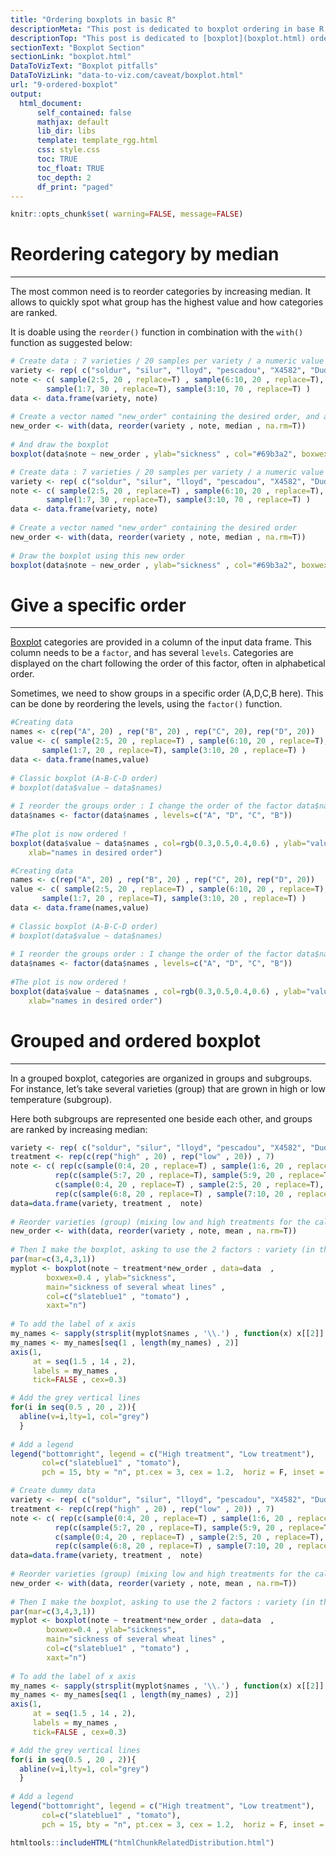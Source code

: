 ```yaml
---
title: "Ordering boxplots in basic R"
descriptionMeta: "This post is dedicated to boxplot ordering in base R. It describes 3 common use cases of reordering issue with code and explanation"
descriptionTop: "This post is dedicated to [boxplot](boxplot.html) ordering in base R. It describes 3 common use cases of reordering issue with code and explanation."
sectionText: "Boxplot Section"
sectionLink: "boxplot.html"
DataToVizText: "Boxplot pitfalls"
DataToVizLink: "data-to-viz.com/caveat/boxplot.html"
url: "9-ordered-boxplot"
output:
  html_document:
      self_contained: false    
      mathjax: default
      lib_dir: libs
      template: template_rgg.html
      css: style.css
      toc: TRUE
      toc_float: TRUE
      toc_depth: 2
      df_print: "paged"
---
```



```r
knitr::opts_chunk$set( warning=FALSE, message=FALSE)
```

<div class="container">



# Reordering category by median
***

<div class = "row">

<div class = "col-md-6  col-sm-12 align-self-center">

The most common need is to reorder categories by increasing median. It allows to quickly spot what group has the highest value and how categories are ranked.

It is doable using the `reorder()` function in combination with the `with()` function as suggested below:
</div>


<div class = "col-md-6  col-sm-12">

```r
# Create data : 7 varieties / 20 samples per variety / a numeric value for each sample
variety <- rep( c("soldur", "silur", "lloyd", "pescadou", "X4582", "Dudur", "Classic"), each=20)
note <- c( sample(2:5, 20 , replace=T) , sample(6:10, 20 , replace=T),
        sample(1:7, 30 , replace=T), sample(3:10, 70 , replace=T) )
data <- data.frame(variety, note)
 
# Create a vector named "new_order" containing the desired order, and ask to boxplot using this vector !
new_order <- with(data, reorder(variety , note, median , na.rm=T))
 
# And draw the boxplot
boxplot(data$note ~ new_order , ylab="sickness" , col="#69b3a2", boxwex=0.4 , main="")
```
</div>
</div>



```r
# Create data : 7 varieties / 20 samples per variety / a numeric value for each sample
variety <- rep( c("soldur", "silur", "lloyd", "pescadou", "X4582", "Dudur", "Classic"), each=20)
note <- c( sample(2:5, 20 , replace=T) , sample(6:10, 20 , replace=T),
        sample(1:7, 30 , replace=T), sample(3:10, 70 , replace=T) )
data <- data.frame(variety, note)
 
# Create a vector named "new_order" containing the desired order
new_order <- with(data, reorder(variety , note, median , na.rm=T))
 
# Draw the boxplot using this new order
boxplot(data$note ~ new_order , ylab="sickness" , col="#69b3a2", boxwex=0.4 , main="")
```



# Give a specific order
***

<div class = "row">

<div class = "col-md-6  col-sm-12 align-self-center">

[Boxplot](boxplot.html) categories are provided in a column of the input data frame. This column needs to be a `factor`, and has several `levels`. Categories are displayed on the chart following the order of this factor, often in alphabetical order.

Sometimes, we need to show groups in a specific order (A,D,C,B here). This can be done by reordering the levels, using the `factor()` function.

</div>


<div class = "col-md-6  col-sm-12">

```r
#Creating data 
names <- c(rep("A", 20) , rep("B", 20) , rep("C", 20), rep("D", 20))
value <- c( sample(2:5, 20 , replace=T) , sample(6:10, 20 , replace=T), 
       sample(1:7, 20 , replace=T), sample(3:10, 20 , replace=T) )
data <- data.frame(names,value)
 
# Classic boxplot (A-B-C-D order)
# boxplot(data$value ~ data$names)
 
# I reorder the groups order : I change the order of the factor data$names
data$names <- factor(data$names , levels=c("A", "D", "C", "B"))
 
#The plot is now ordered !
boxplot(data$value ~ data$names , col=rgb(0.3,0.5,0.4,0.6) , ylab="value" , 
    xlab="names in desired order")
```
</div>
</div>



```r
#Creating data 
names <- c(rep("A", 20) , rep("B", 20) , rep("C", 20), rep("D", 20))
value <- c( sample(2:5, 20 , replace=T) , sample(6:10, 20 , replace=T), 
       sample(1:7, 20 , replace=T), sample(3:10, 20 , replace=T) )
data <- data.frame(names,value)
 
# Classic boxplot (A-B-C-D order)
# boxplot(data$value ~ data$names)
 
# I reorder the groups order : I change the order of the factor data$names
data$names <- factor(data$names , levels=c("A", "D", "C", "B"))
 
#The plot is now ordered !
boxplot(data$value ~ data$names , col=rgb(0.3,0.5,0.4,0.6) , ylab="value" , 
    xlab="names in desired order")
```










# Grouped and ordered boxplot {#grouped}
***

<div class = "row">

<div class = "col-md-6  col-sm-12 align-self-center">

In a grouped boxplot, categories are organized in groups and subgroups. For instance, let's take several varieties (group) that are grown in high or low temperature (subgroup).

Here both subgroups are represented one beside each other, and groups are ranked by increasing median:
</div>


<div class = "col-md-6  col-sm-12">

```r
variety <- rep( c("soldur", "silur", "lloyd", "pescadou", "X4582", "Dudur", "Classic"), each=40)
treatment <- rep(c(rep("high" , 20) , rep("low" , 20)) , 7)
note <- c( rep(c(sample(0:4, 20 , replace=T) , sample(1:6, 20 , replace=T)),2), 
          rep(c(sample(5:7, 20 , replace=T), sample(5:9, 20 , replace=T)),2), 
          c(sample(0:4, 20 , replace=T) , sample(2:5, 20 , replace=T), 
          rep(c(sample(6:8, 20 , replace=T) , sample(7:10, 20 , replace=T)),2) ))
data=data.frame(variety, treatment ,  note)
 
# Reorder varieties (group) (mixing low and high treatments for the calculations)
new_order <- with(data, reorder(variety , note, mean , na.rm=T))
 
# Then I make the boxplot, asking to use the 2 factors : variety (in the good order) AND treatment :
par(mar=c(3,4,3,1))
myplot <- boxplot(note ~ treatment*new_order , data=data  , 
        boxwex=0.4 , ylab="sickness",
        main="sickness of several wheat lines" , 
        col=c("slateblue1" , "tomato") ,  
        xaxt="n")
 
# To add the label of x axis
my_names <- sapply(strsplit(myplot$names , '\\.') , function(x) x[[2]] )
my_names <- my_names[seq(1 , length(my_names) , 2)]
axis(1, 
     at = seq(1.5 , 14 , 2), 
     labels = my_names , 
     tick=FALSE , cex=0.3)

# Add the grey vertical lines
for(i in seq(0.5 , 20 , 2)){ 
  abline(v=i,lty=1, col="grey")
  }
 
# Add a legend
legend("bottomright", legend = c("High treatment", "Low treatment"), 
       col=c("slateblue1" , "tomato"),
       pch = 15, bty = "n", pt.cex = 3, cex = 1.2,  horiz = F, inset = c(0.1, 0.1))
```
</div>
</div>



```r
# Create dummy data
variety <- rep( c("soldur", "silur", "lloyd", "pescadou", "X4582", "Dudur", "Classic"), each=40)
treatment <- rep(c(rep("high" , 20) , rep("low" , 20)) , 7)
note <- c( rep(c(sample(0:4, 20 , replace=T) , sample(1:6, 20 , replace=T)),2), 
          rep(c(sample(5:7, 20 , replace=T), sample(5:9, 20 , replace=T)),2), 
          c(sample(0:4, 20 , replace=T) , sample(2:5, 20 , replace=T), 
          rep(c(sample(6:8, 20 , replace=T) , sample(7:10, 20 , replace=T)),2) ))
data=data.frame(variety, treatment ,  note)
 
# Reorder varieties (group) (mixing low and high treatments for the calculations)
new_order <- with(data, reorder(variety , note, mean , na.rm=T))
 
# Then I make the boxplot, asking to use the 2 factors : variety (in the good order) AND treatment :
par(mar=c(3,4,3,1))
myplot <- boxplot(note ~ treatment*new_order , data=data  , 
        boxwex=0.4 , ylab="sickness",
        main="sickness of several wheat lines" , 
        col=c("slateblue1" , "tomato") ,  
        xaxt="n")
 
# To add the label of x axis
my_names <- sapply(strsplit(myplot$names , '\\.') , function(x) x[[2]] )
my_names <- my_names[seq(1 , length(my_names) , 2)]
axis(1, 
     at = seq(1.5 , 14 , 2), 
     labels = my_names , 
     tick=FALSE , cex=0.3)

# Add the grey vertical lines
for(i in seq(0.5 , 20 , 2)){ 
  abline(v=i,lty=1, col="grey")
  }
 
# Add a legend
legend("bottomright", legend = c("High treatment", "Low treatment"), 
       col=c("slateblue1" , "tomato"),
       pch = 15, bty = "n", pt.cex = 3, cex = 1.2,  horiz = F, inset = c(0.1, 0.1))
```



<!-- Close container -->
</div>




```r
htmltools::includeHTML("htmlChunkRelatedDistribution.html")
```

